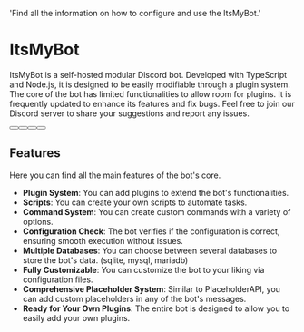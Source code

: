 

  'Find all the information on how to configure and use the ItsMyBot.'

# ItsMyBot 

ItsMyBot is a self-hosted modular Discord bot. Developed with TypeScript and Node.js, it is designed to be easily modifiable through a plugin system. The core of the bot has limited functionalities to allow room for plugins. It is frequently updated to enhance its features and fix bugs. Feel free to join our Discord server to share your suggestions and report any issues.

<div className="not-prose mb-16 mt-6 flex flex-wrap gap-3">
  <Button href="https://builtbybit.com/resources/51606/" arrow="right" children="Purchase" />
  <Button href="https://builtbybit.com/ItsMyBot" children="Plugins Store" variant="outline" />
  <Button href="https://github.com/ItsMyBot/Core" children="Source" variant="outline" />
  <Button href="https://discord.gg/itsme-to" children="Support" variant="outline" />
</div>

## Features
Here you can find all the main features of the bot's core.

- **Plugin System**: You can add plugins to extend the bot's functionalities.
- **Scripts**: You can create your own scripts to automate tasks.
- **Command System**: You can create custom commands with a variety of options.
- **Configuration Check**: The bot verifies if the configuration is correct, ensuring smooth execution without issues.
- **Multiple Databases**: You can choose between several databases to store the bot's data. (sqlite, mysql, mariadb)
- **Fully Customizable**: You can customize the bot to your liking via configuration files.
- **Comprehensive Placeholder System**: Similar to PlaceholderAPI, you can add custom placeholders in any of the bot's messages.
- **Ready for Your Own Plugins**: The entire bot is designed to allow you to easily add your own plugins.
